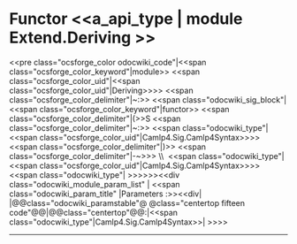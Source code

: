 =Functor <<a_api_type | module Extend.Deriving >> =
<<pre class="ocsforge_color odocwiki_code"|<<span class="ocsforge_color_keyword"|module>> <<span class="ocsforge_color_uid"|<<span class="ocsforge_color_uid"|Deriving>>>> <<span class="ocsforge_color_delimiter"|~:>> <<span class="odocwiki_sig_block"|<<span class="ocsforge_color_keyword"|functor>> <<span class="ocsforge_color_delimiter"|(>>S <<span class="ocsforge_color_delimiter"|~:>> <<span class="odocwiki_type"|<<span class="ocsforge_color_uid"|Camlp4.Sig.Camlp4Syntax>>>><<span class="ocsforge_color_delimiter"|)>> <<span class="ocsforge_color_delimiter"|-~>>> \\  <<span class="odocwiki_type"|<<span class="ocsforge_color_uid"|Camlp4.Sig.Camlp4Syntax>>>><<span class="odocwiki_type"| >>>>>><<div class="odocwiki_module_param_list" | <<span class="odocwiki_param_title" |Parameters :>><<div|
|@@class="odocwiki_paramstable"@ @class="centertop fifteen code"@@{{{S}}}|@@class="centertop"@@:|<<span class="odocwiki_type"|Camlp4.Sig.Camlp4Syntax>>|
>>>>

----
